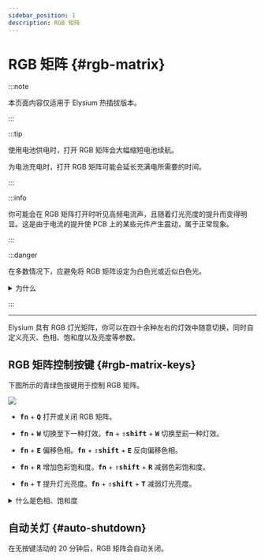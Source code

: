 ```yaml
---
sidebar_position: 1
description: RGB 矩阵
---
```


# RGB 矩阵 {#rgb-matrix}

:::note

本页面内容仅适用于 Elysium 热插拔版本。

:::

:::tip

使用电池供电时，打开 RGB 矩阵会大幅缩短电池续航。

为电池充电时，打开 RGB 矩阵可能会延长充满电所需要的时间。

:::

:::info

你可能会在 RGB 矩阵打开时听见高频电流声，且随着灯光亮度的提升而变得明显。这是由于电流的提升使 PCB 上的某些元件产生震动，属于正常现象。

:::

:::danger

在多数情况下，应避免将 RGB 矩阵设定为白色光或近似白色光。

<details>
  <summary> <Icon icon="fa-solid fa-file-circle-question" /> 为什么</summary>

    当 RGB 灯珠发出白光时，它的红、绿、蓝三个通道都需要发光以混合出白色光，这将显著提升电流消耗，并可能造成：

    * 键盘消耗的电流超过你的主机的 USB 接口承载能力，导致键盘无法被识别。

    * 电流消耗大于电流输入，导致电池无法充电。

    如果你确实想要白色光，应适当降低其亮度。

</details>

:::

---

Elysium 具有 RGB 灯光矩阵，你可以在四十余种左右的灯效中随意切换，同时自定义亮灭、色相、饱和度以及亮度等参数。 

## RGB 矩阵控制按键 {#rgb-matrix-keys}

下图所示的青绿色按键用于控制 RGB 矩阵。

![](./img/elysium_keycodes_rgb.svg)

* <kbd>**fn**</kbd> + <kbd>**Q**</kbd> 打开或关闭 RGB 矩阵。

* <kbd>**fn**</kbd> + <kbd>**W**</kbd> 切换至下一种灯效。<kbd>**fn**</kbd> + <kbd>**⇧shift**</kbd> + <kbd>**W**</kbd> 切换至前一种灯效。

* <kbd>**fn**</kbd> + <kbd>**E**</kbd> 偏移色相。<kbd>**fn**</kbd> + <kbd>**⇧shift**</kbd> + <kbd>**E**</kbd> 反向偏移色相。

* <kbd>**fn**</kbd> + <kbd>**R**</kbd> 增加色彩饱和度。<kbd>**fn**</kbd> + <kbd>**⇧shift**</kbd> + <kbd>**R**</kbd> 减弱色彩饱和度。

* <kbd>**fn**</kbd> + <kbd>**T**</kbd> 提升灯光亮度。<kbd>**fn**</kbd> + <kbd>**⇧shift**</kbd> + <kbd>**T**</kbd> 减弱灯光亮度。

<details>
  <summary> <Icon icon="fa-solid fa-file-circle-question" /> 什么是色相、饱和度</summary>

色相指的是色彩的倾向，例如彩虹的七种颜色是七种不同的色相。

饱和度指的是色彩的鲜艳程度，饱和度越高，颜色越鲜艳，反之则越接近白色。

例子：

| 颜色 | 色相 | 饱和度 |
| --- | ---| --- |
| <Icon icon="fa-solid fa-square" style={{color: "#00ff1e",}} /> 翠绿色 | 绿 | 最高 |
| <Icon icon="fa-solid fa-square" style={{color: "#3845ff",}} /> 靛蓝色 | 蓝 | 很高 |
| <Icon icon="fa-solid fa-square" style={{color: "#ff7a7a",}} /> 桃红色 | 红 | 中等 |
| <Icon icon="fa-solid fa-square" style={{color: "#f7b8ff",}} /> 淡粉色 | 红 | 很低 |
| <Icon icon="fa-solid fa-square" style={{color: "#ffffff",}} /> 白色 | 无 | 最低 |

</details>

## 自动关灯 {#auto-shutdown}

在无按键活动的 20 分钟后，RGB 矩阵会自动关闭。